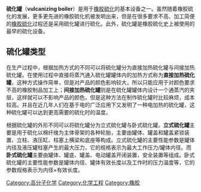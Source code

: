 {{unreferenced|time=2013-06-22T06:39:34+00:00}}
'''硫化罐'''（'''vulcanizing boiler'''）是用于[[橡胶硫化|橡胶硫化]]的基本设备之一。虽然随着橡胶硫化的发展，更多更先进的橡胶硫化机被发明出来，但是在很多要求不高、加工简便的[[橡胶硫化|橡胶硫化]]过程还是采用硫化罐进行硫化。此外，硫化罐是橡胶硫化史上被使用的最早的硫化设备。
== 硫化罐类型 ==
在生产过程中，根据加热方式的不同可以将硫化罐分为直接加热硫化罐与间接加热硫化罐。在使用过程中直接将蒸汽通入硫化罐罐体内的加热方式称为'''直接加热硫化罐'''，这种方式操作简单，但是对产品的颜色影响较大，所以只能应用于对颜色要求不高的橡胶制品加工上；'''间接加热硫化罐'''则是在硫化罐罐体内设计一个通蒸汽的夹层，这样就可以不影响产品的颜色，但是这种方法在制作硫化罐时比较麻烦，成本较高。并且在近几年人们在基于电的广泛应用下又发明了一种电加热的硫化罐，这种硫化罐可以达到更高需要的硫化时的温度。

根据硫化罐的外形不同可以将硫化罐分为立式硫化罐与卧式硫化罐。'''立式硫化罐'''主要是用于硫化以棉纤维为主体骨架的各种轮胎，主要由罐体、罐盖和罐盖紧锁装置、立柱、液压缸、柱塞上横梁和底座等构成。立式硫化罐的主要性能参数是罐体内径及液压罐柱塞产生的最大压力，它的规格表示为最大工作压力/罐体内径。而'''卧式硫化罐'''主要由罐体、罐底、罐盖、电动罐盖开闭装置，安全装置等组成。卧式硫化罐的主要性能参数是罐体内径、罐体有效长度以及工作时的压力温度等，它的参数规格表示为内径×有效长度。
[[Category:高分子化学|Category:高分子化学]]
[[Category:化学工程|Category:化学工程]]
[[Category:橡胶|Category:橡胶]]